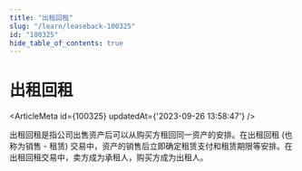```yaml
---
title: "出租回租"
slug: "/learn/leaseback-100325"
id: "100325"
hide_table_of_contents: true
---
```



# 出租回租

<ArticleMeta id={100325} updatedAt={'2023-09-26 13:58:47'} />
<div className='border-solid border-b border-t-0 my-4 border-[var(--ifm-color-gray-300)]' />

出租回租是指公司出售资产后可以从购买方租回同一资产的安排。在出租回租 (也称为销售 - 租赁) 交易中，资产的销售后立即确定租赁支付和租赁期限等安排。在出租回租交易中，卖方成为承租人，购买方成为出租人。
